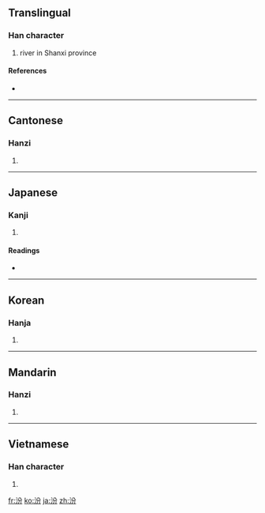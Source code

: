 ==Translingual==

===Han character===
{{Han char|rn=85|rad=水|as=04|sn=7|four=3812<sub>7</sub>|canj=水金尸竹 (ECSH)}}

# river in Shanxi province

====References====
* {{Han ref|kx=0609.070|dkj=17178|dj=1002.040|hdz=31568.070|uh=6C7E|ud=27774|bh=A857|bd=43095}}

----

==Cantonese==

===Hanzi===
{{yue-hanzi|jyut=|y=fan4}}

# {{defn|Cantonese|sort=水04}}

----

==Japanese==

===Kanji===
{{ja-kanji|grade=|rs=水04}}

# {{defn|Japanese|sort=水04}}

====Readings====
* {{ja-readings|on=[[ふん]] (fun)|kun=[[おおきい]] (ookii)}}

----

==Korean==

===Hanja===
{{ko-hanja|hangeul=분|eumhun=|rv=bun|mr=pun|y=pun}}

# {{defn|Korean|sort=水04}}

----

==Mandarin==

===Hanzi===
{{cmn-hanzi|pin=[[fēn]] ([[fen1]]), [[fén]] ([[fen2]]), [[pén]] ([[pen2]])|wg=fen<sup>1</sup>, fen<sup>2</sup>, p'en<sup>2</sup>}}

# {{defn|Mandarin|sort=水04}}

----

==Vietnamese==

===Han character===
{{vi-hantu|[[phần]]|rs=水04}}

# {{defn|Vietnamese|sort=水04}}

[[fr:汾]]
[[ko:汾]]
[[ja:汾]]
[[zh:汾]]